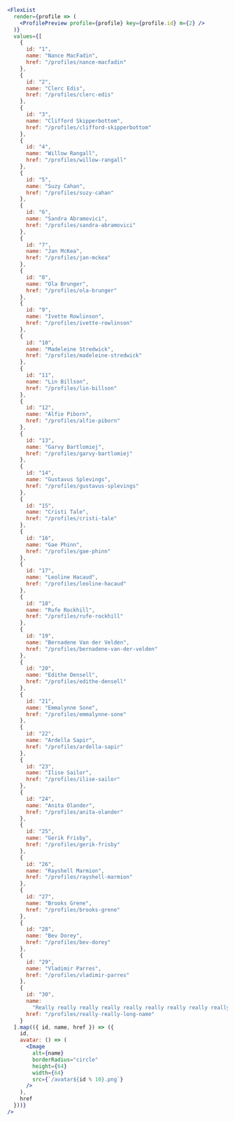 ```jsx
<FlexList
  render={profile => (
    <ProfilePreview profile={profile} key={profile.id} m={2} />
  )}
  values={[
    {
      id: "1",
      name: "Nance MacFadin",
      href: "/profiles/nance-macfadin"
    },
    {
      id: "2",
      name: "Clerc Edis",
      href: "/profiles/clerc-edis"
    },
    {
      id: "3",
      name: "Clifford Skipperbottom",
      href: "/profiles/clifford-skipperbottom"
    },
    {
      id: "4",
      name: "Willow Rangall",
      href: "/profiles/willow-rangall"
    },
    {
      id: "5",
      name: "Suzy Cahan",
      href: "/profiles/suzy-cahan"
    },
    {
      id: "6",
      name: "Sandra Abramovici",
      href: "/profiles/sandra-abramovici"
    },
    {
      id: "7",
      name: "Jan McKea",
      href: "/profiles/jan-mckea"
    },
    {
      id: "8",
      name: "Ola Brunger",
      href: "/profiles/ola-brunger"
    },
    {
      id: "9",
      name: "Ivette Rowlinson",
      href: "/profiles/ivette-rowlinson"
    },
    {
      id: "10",
      name: "Madeleine Stredwick",
      href: "/profiles/madeleine-stredwick"
    },
    {
      id: "11",
      name: "Lin Billson",
      href: "/profiles/lin-billson"
    },
    {
      id: "12",
      name: "Alfie Piborn",
      href: "/profiles/alfie-piborn"
    },
    {
      id: "13",
      name: "Garvy Bartlomiej",
      href: "/profiles/garvy-bartlomiej"
    },
    {
      id: "14",
      name: "Gustavus Splevings",
      href: "/profiles/gustavus-splevings"
    },
    {
      id: "15",
      name: "Cristi Tale",
      href: "/profiles/cristi-tale"
    },
    {
      id: "16",
      name: "Gae Phinn",
      href: "/profiles/gae-phinn"
    },
    {
      id: "17",
      name: "Leoline Hacaud",
      href: "/profiles/leoline-hacaud"
    },
    {
      id: "18",
      name: "Rufe Rockhill",
      href: "/profiles/rufe-rockhill"
    },
    {
      id: "19",
      name: "Bernadene Van der Velden",
      href: "/profiles/bernadene-van-der-velden"
    },
    {
      id: "20",
      name: "Edithe Densell",
      href: "/profiles/edithe-densell"
    },
    {
      id: "21",
      name: "Emmalynne Sone",
      href: "/profiles/emmalynne-sone"
    },
    {
      id: "22",
      name: "Ardella Sapir",
      href: "/profiles/ardella-sapir"
    },
    {
      id: "23",
      name: "Ilise Sailor",
      href: "/profiles/ilise-sailor"
    },
    {
      id: "24",
      name: "Anita Olander",
      href: "/profiles/anita-olander"
    },
    {
      id: "25",
      name: "Gerik Frisby",
      href: "/profiles/gerik-frisby"
    },
    {
      id: "26",
      name: "Rayshell Marmion",
      href: "/profiles/rayshell-marmion"
    },
    {
      id: "27",
      name: "Brooks Grene",
      href: "/profiles/brooks-grene"
    },
    {
      id: "28",
      name: "Bev Dorey",
      href: "/profiles/bev-dorey"
    },
    {
      id: "29",
      name: "Vladimir Parres",
      href: "/profiles/vladimir-parres"
    },
    {
      id: "30",
      name:
        "Really really really really really really really really really really long name",
      href: "/profiles/really-really-long-name"
    }
  ].map(({ id, name, href }) => ({
    id,
    avatar: () => (
      <Image
        alt={name}
        borderRadius="circle"
        height={64}
        width={64}
        src={`/avatar${id % 10}.png`}
      />
    ),
    href
  }))}
/>
```

